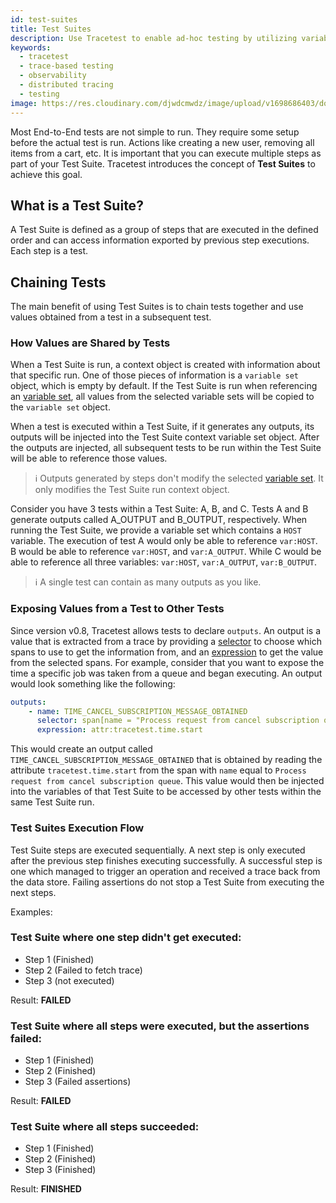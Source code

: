 ```yaml
---
id: test-suites
title: Test Suites
description: Use Tracetest to enable ad-hoc testing by utilizing variable sets and undefined variables.
keywords:
  - tracetest
  - trace-based testing
  - observability
  - distributed tracing
  - testing
image: https://res.cloudinary.com/djwdcmwdz/image/upload/v1698686403/docs/Blog_Thumbnail_14_rsvkmo.jpg
---
```


Most End-to-End tests are not simple to run. They require some setup before the actual test is run. Actions like creating a new user, removing all items from a cart, etc. It is important that you can execute multiple steps as part of your Test Suite. Tracetest introduces the concept of **Test Suites** to achieve this goal.

## What is a Test Suite?
A Test Suite is defined as a group of steps that are executed in the defined order and can access information exported by previous step executions. Each step is a test.

## Chaining Tests
The main benefit of using Test Suites is to chain tests together and use values obtained from a test in a subsequent test.

### How Values are Shared by Tests
When a Test Suite is run, a context object is created with information about that specific run. One of those pieces of information is a `variable set` object, which is empty by default. If the Test Suite is run when referencing an [variable set](/concepts/variable-sets), all values from the selected variable sets will be copied to the `variable set` object.

When a test is executed within a Test Suite, if it generates any outputs, its outputs will be injected into the Test Suite context variable set object. After the outputs are injected, all subsequent tests to be run within the Test Suite will be able to reference those values.

> :information_source: Outputs generated by steps don't modify the selected [variable set](/concepts/variable-sets). It only modifies the Test Suite run context object.

Consider you have 3 tests within a Test Suite: A, B, and C. Tests A and B generate outputs called A_OUTPUT and B_OUTPUT, respectively. When running the Test Suite, we provide a variable set which contains a `HOST` variable. The execution of test A would only be able to reference `var:HOST`. B would be able to reference `var:HOST`, and `var:A_OUTPUT`. While C would be able to reference all three variables: `var:HOST`, `var:A_OUTPUT`, `var:B_OUTPUT`.

> :information_source: A single test can contain as many outputs as you like.

### Exposing Values from a Test to Other Tests
Since version v0.8, Tracetest allows tests to declare `outputs`. An output is a value that is extracted from a trace by providing a [selector](/concepts/selectors) to choose which spans to use to get the information from, and an [expression](/concepts/expressions) to get the value from the selected spans. For example, consider that you want to expose the time a specific job was taken from a queue and began executing. An output would look something like the following:

```yaml
outputs:
    - name: TIME_CANCEL_SUBSCRIPTION_MESSAGE_OBTAINED
      selector: span[name = "Process request from cancel subscription queue"]
      expression: attr:tracetest.time.start
```

This would create an output called `TIME_CANCEL_SUBSCRIPTION_MESSAGE_OBTAINED` that is obtained by reading the attribute `tracetest.time.start` from the span with `name` equal to `Process request from cancel subscription queue`. This value would then be injected into the variables of that Test Suite to be accessed by other tests within the same Test Suite run.

### Test Suites Execution Flow

Test Suite steps are executed sequentially. A next step is only executed after the previous step finishes executing successfully. A successful step is one which managed to trigger an operation and received a trace back from the data store. Failing assertions do not stop a Test Suite from executing the next steps.

Examples:

### Test Suite where one step didn't get executed:

* Step 1 (Finished)
* Step 2 (Failed to fetch trace)
* Step 3 (not executed)

Result: **FAILED**

### Test Suite where all steps were executed, but the assertions failed:
* Step 1 (Finished)
* Step 2 (Finished)
* Step 3 (Failed assertions)

Result: **FAILED**

### Test Suite where all steps succeeded:
* Step 1 (Finished)
* Step 2 (Finished)
* Step 3 (Finished)

Result: **FINISHED**
